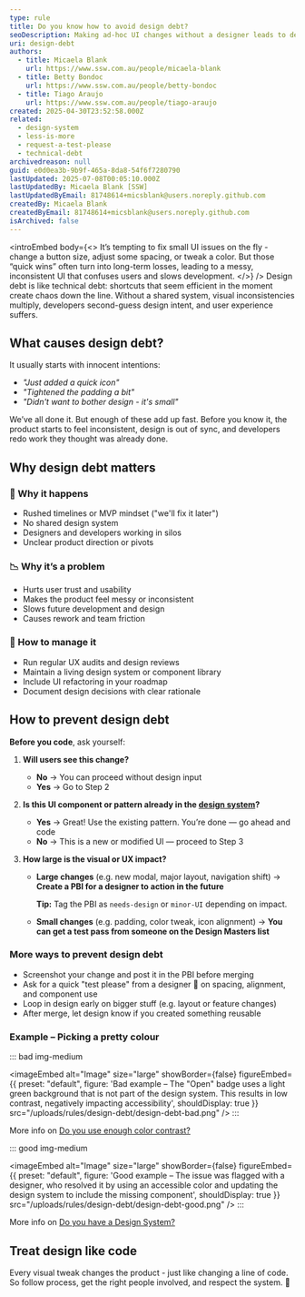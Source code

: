 ```yaml
---
type: rule
title: Do you know how to avoid design debt?
seoDescription: Making ad-hoc UI changes without a designer leads to design debt. Learn how to prevent inconsistencies and poor UX by following a better workflow.
uri: design-debt
authors:
  - title: Micaela Blank
    url: https://www.ssw.com.au/people/micaela-blank
  - title: Betty Bondoc
    url: https://www.ssw.com.au/people/betty-bondoc
  - title: Tiago Araujo
    url: https://www.ssw.com.au/people/tiago-araujo
created: 2025-04-30T23:52:58.000Z
related:
  - design-system
  - less-is-more
  - request-a-test-please
  - technical-debt
archivedreason: null
guid: e0d0ea3b-9b9f-465a-8da8-54f6f7280790
lastUpdated: 2025-07-08T00:05:10.000Z
lastUpdatedBy: Micaela Blank [SSW]
lastUpdatedByEmail: 81748614+micsblank@users.noreply.github.com
createdBy: Micaela Blank
createdByEmail: 81748614+micsblank@users.noreply.github.com
isArchived: false
---
```


<introEmbed
  body={<>
It’s tempting to fix small UI issues on the fly - change a button size, adjust some spacing, or tweak a color. But those “quick wins” often turn into long-term losses, leading to a messy, inconsistent UI that confuses users and slows development.
  </>}
/>
Design debt is like technical debt: shortcuts that seem efficient in the moment create chaos down the line. Without a shared system, visual inconsistencies multiply, developers second-guess design intent, and user experience suffers.

## What causes design debt?

It usually starts with innocent intentions:

* _"Just added a quick icon"_
* _"Tightened the padding a bit"_
* _"Didn't want to bother design - it's small"_

We’ve all done it. But enough of these add up fast. Before you know it, the product starts to feel inconsistent, design is out of sync, and developers redo work they thought was already done.

## Why design debt matters

### 🚨 Why it happens

* Rushed timelines or MVP mindset ("we'll fix it later")
* No shared design system
* Designers and developers working in silos
* Unclear product direction or pivots

### 📉 Why it’s a problem

* Hurts user trust and usability
* Makes the product feel messy or inconsistent
* Slows future development and design
* Causes rework and team friction

### 🧹 How to manage it

* Run regular UX audits and design reviews
* Maintain a living design system or component library
* Include UI refactoring in your roadmap
* Document design decisions with clear rationale

## How to prevent design debt

**Before you code**, ask yourself:

1. **Will users see this change?**

   * **No** → You can proceed without design input
   * **Yes** → Go to Step 2

2. **Is this UI component or pattern already in the [design system](https://www.ssw.com.au/rules/design-system/)?**

   * **Yes** → Great! Use the existing pattern. You’re done — go ahead and code
   * **No** → This is a new or modified UI — proceed to Step 3

3. **How large is the visual or UX impact?**

   * **Large changes** (e.g. new modal, major layout, navigation shift) → **Create a PBI for a designer to action in the future**

     **Tip:** Tag the PBI as `needs-design` or `minor-UI` depending on impact.

   * **Small changes** (e.g. padding, color tweak, icon alignment) → **You can get a test pass from someone on the Design Masters list**

### More ways to prevent design debt

* Screenshot your change and post it in the PBI before merging
* Ask for a quick "test please" from a designer 👀 on spacing, alignment, and component use
* Loop in design early on bigger stuff (e.g. layout or feature changes)
* After merge, let design know if you created something reusable

### Example –  Picking a pretty colour

::: bad img-medium

<imageEmbed
  alt="Image"
  size="large"
  showBorder={false}
  figureEmbed={{
    preset: "default",
    figure: 'Bad example – The "Open" badge uses a light green background that is not part of the design system. This results in low contrast, negatively impacting accessibility',
    shouldDisplay: true
  }}
  src="/uploads/rules/design-debt/design-debt-bad.png"
/>
:::

More info on [Do you use enough color contrast?](/color-contrast)

::: good img-medium

<imageEmbed
  alt="Image"
  size="large"
  showBorder={false}
  figureEmbed={{
    preset: "default",
    figure: 'Good example – The issue was flagged with a designer, who resolved it by using an accessible color and updating the design system to include the missing component',
    shouldDisplay: true
  }}
  src="/uploads/rules/design-debt/design-debt-good.png"
/>
:::

More info on [Do you have a Design System?](/design-system)

## Treat design like code

Every visual tweak changes the product - just like changing a line of code. So follow process, get the right people involved, and respect the system. 🤖
